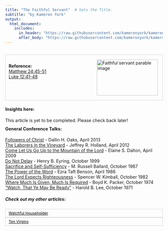```yaml
---
title: "The Faithful Servant"  # Sets the Title.
subtitle: "by Kameron York"
output:
  html_document:
    includes:
      in_header: "https://raw.githubusercontent.com/kameronyork/kameronyork.github.io/main/parables/headers/faithful-servant-header.html"
      after_body: "https://raw.githubusercontent.com/kameronyork/kameronyork.github.io/main/parables/footer.html"
---
```

<br>
<div style="border: 1px solid lightgray; padding: 10px; overflow: hidden;">
<img src="https://raw.githubusercontent.com/kameronyork/kameronyork.github.io/main/docs/assets/faithful-servant.jpg" alt="Faithful servant parable image" style="float: right; width: 195px; height: 115px; padding: 5px;"><br>
<h4 style="text-align: left; margin: 0;">Reference:</h4>
<p style="text-align: left; margin: 0;">
<a href="https://www.churchofjesuschrist.org/study/scriptures/nt/matt/24?lang=eng&id=45-51#p45" target="_blank">Matthew 24:45-51</a><br>
<a href="https://www.churchofjesuschrist.org/study/scriptures/nt/luke/12?lang=eng&id=41-48#p41" target="_blank">Luke 12:41-48</a>
</p>
</div>

#### Insights here:

This article is yet to be completed. Please check back later!


<div style="margin-top: -10px;">
#### General Conference Talks:
<a href="https://www.churchofjesuschrist.org/study/general-conference/2013/04/followers-of-christ">Followers of Christ</a> - Dallin H. Oaks, April 2013<br>
<a href="https://www.churchofjesuschrist.org/study/general-conference/2012/04/the-laborers-in-the-vineyard">The Laborers in the Vineyard</a> - Jeffrey R. Holland, April 2012<br>
<a href="https://www.churchofjesuschrist.org/study/general-conference/2009/04/come-let-us-go-up-to-the-mountain-of-the-lord">Come Let Us Go Up to the Mountain of the Lord</a> - Elaine S. Dalton, April 2009<br>
<a href="https://www.churchofjesuschrist.org/study/general-conference/1999/10/do-not-delay">Do Not Delay</a> - Henry B. Eyring, October 1999<br>
<a href="https://www.churchofjesuschrist.org/study/general-conference/1987/10/sacrifice-and-self-sufficiency">Sacrifice and Self-Sufficiency</a> - M. Russell Ballard, October 1987<br>
<a href="https://www.churchofjesuschrist.org/study/general-conference/1986/04/the-power-of-the-word">The Power of the Word</a> - Ezra Taft Benson, April 1986<br>
<a href="https://www.churchofjesuschrist.org/study/general-conference/1982/10/the-lord-expects-righteousness">The Lord Expects Righteousness</a> - Spencer W. Kimball, October 1982<br>
<a href="https://www.churchofjesuschrist.org/study/general-conference/1974/10/where-much-is-given-much-is-required">Where Much Is Given, Much Is Required</a> - Boyd K. Packer, October 1974<br>
<a href="https://www.churchofjesuschrist.org/study/general-conference/1971/10/watch-that-ye-may-be-ready">“Watch, That Ye May Be Ready”</a> - Harold B. Lee, October 1971<br>




##### Check out my other articles:

<link rel="stylesheet" href="https://kameronyork.github.io/scripting/themify-icons/themify-icons.css">
<div class="container">
<div class="row">
<div class="col-12 text-md-left">
<nav class="pagination mt-3">
<a class="nav nav-prev" href="https://www.kameronyork.com/parables/watchful-householder.html" style="background-color: transparent; color: black; padding: 5px 10px; border: 1px solid lightgray; cursor: pointer; white-space: nowrap; font-size: 12px; display: flex; align-items: center;" 
onmouseover="this.style.backgroundColor='lightgray';" 
onmouseout="this.style.backgroundColor='transparent';" 
onmousedown="this.style.backgroundColor='gray';" 
onmouseup="this.style.backgroundColor='lightgray';">
<i class="ti-arrow-left mr-2"></i>
<span style="display: none;" class="d-md-inline-block">Watchful Householder</span>
<span style="display: inline-block;" class="d-md-none">Watchful Householder</span>
</a>
<a class="nav nav-next ml-3" href="https://www.kameronyork.com/parables/ten-virgins.html" style="background-color: transparent; color: black; padding: 5px 10px; border: 1px solid lightgray; cursor: pointer; white-space: nowrap; font-size: 12px; display: flex; align-items: center;" 
onmouseover="this.style.backgroundColor='lightgray';" 
onmouseout="this.style.backgroundColor='transparent';" 
onmousedown="this.style.backgroundColor='gray';" 
onmouseup="this.style.backgroundColor='lightgray';">
<span style="display: none;" class="d-md-inline-block">Ten Virgins</span>
<span style="display: inline-block;" class="d-md-none">Ten Virgins</span>
<i class="ti-arrow-right ml-2"></i>
</a>
</nav>
</div>
</div>
</div>